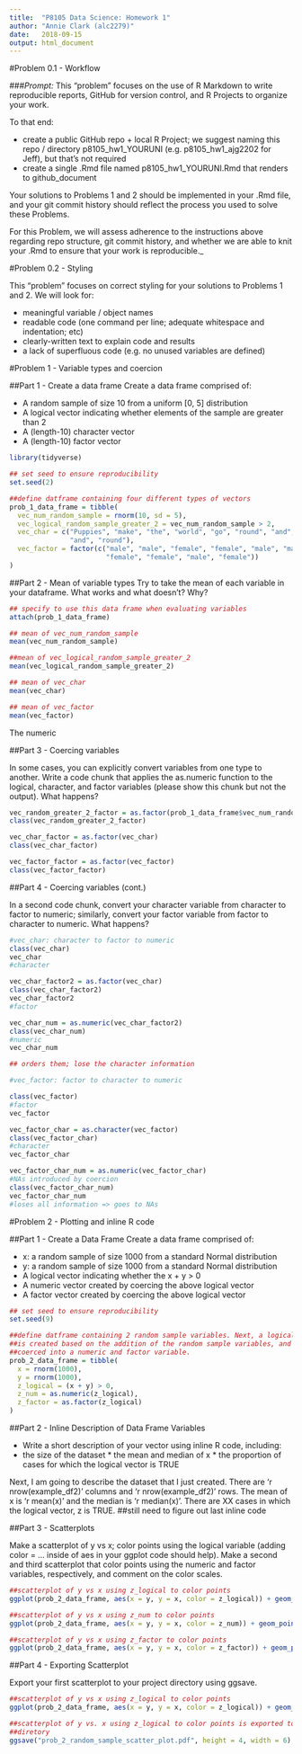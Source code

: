 ```yaml
---
title:  "P8105 Data Science: Homework 1"
author: "Annie Clark (alc2279)"
date:   2018-09-15
output: html_document
---
```


#Problem 0.1 - Workflow

###_Prompt:_
This “problem” focuses on the use of R Markdown to write reproducible reports,
GitHub for version control, and R Projects to organize your work.

To that end:

* create a public GitHub repo + local R Project; we suggest naming this 
repo / directory p8105_hw1_YOURUNI (e.g.  p8105_hw1_ajg2202 for Jeff), but that’s
not required
* create a single .Rmd file named p8105_hw1_YOURUNI.Rmd that renders to 
github_document

Your solutions to Problems 1 and 2 should be implemented in your .Rmd file, and 
your git commit history should reflect the process you used to solve these Problems.

For this Problem, we will assess adherence to the instructions above regarding repo
structure, git commit history, and whether we are able to knit your .Rmd to ensure
that your work is reproducible._

#Problem 0.2 - Styling

This “problem” focuses on correct styling for your solutions to Problems 1 and 2.
We will look for:

* meaningful variable / object names
* readable code (one command per line; adequate whitespace and indentation; etc)
* clearly-written text to explain code and results
* a lack of superfluous code (e.g. no unused variables are defined)

#Problem 1 - Variable types and coercion

##Part 1 - Create  a data frame
Create a data frame comprised of:

* A random sample of size 10 from a uniform [0, 5] distribution
* A logical vector indicating whether elements of the sample are greater than 2
* A (length-10) character vector
* A (length-10) factor vector

```r

library(tidyverse)

## set seed to ensure reproducibility
set.seed(2)

##define datframe containing four different types of vectors
prob_1_data_frame = tibble(
  vec_num_random_sample = rnorm(10, sd = 5),
  vec_logical_random_sample_greater_2 = vec_num_random_sample > 2,
  vec_char = c("Puppies", "make", "the", "world", "go", "round", "and", "round", 
               "and", "round"),
  vec_factor = factor(c("male", "male", "female", "female", "male", "male", 
                        "female", "female", "male", "female"))
)
```


##Part 2 - Mean of variable types
Try to take the mean of each variable in your dataframe. What works and what 
doesn’t? Why?


```r

## specify to use this data frame when evaluating variables
attach(prob_1_data_frame)

## mean of vec_num_random_sample
mean(vec_num_random_sample)

##mean of vec_logical_random_sample_greater_2
mean(vec_logical_random_sample_greater_2)

## mean of vec_char
mean(vec_char)

## mean of vec_factor
mean(vec_factor)

```

The numeric 

##Part 3 - Coercing variables

In some cases, you can explicitly convert variables from one type to another. 
Write a code chunk that applies the as.numeric function to the logical, character,
and factor variables (please show this chunk but not the output). What happens? 


```r

vec_random_greater_2_factor = as.factor(prob_1_data_frame$vec_num_random_sample) 
class(vec_random_greater_2_factor)

vec_char_factor = as.factor(vec_char)
class(vec_char_factor)

vec_factor_factor = as.factor(vec_factor) 
class(vec_factor_factor)

```

##Part 4 - Coercing variables (cont.)

In a second code chunk, convert your character variable from character to factor
to numeric; similarly, convert your factor variable from factor to character to 
numeric. What happens?

```r
#vec_char: character to factor to numeric
class(vec_char)
vec_char
#character

vec_char_factor2 = as.factor(vec_char)
class(vec_char_factor2)
vec_char_factor2
#factor

vec_char_num = as.numeric(vec_char_factor2)
class(vec_char_num)
#numeric
vec_char_num

## orders them; lose the character information

#vec_factor: factor to character to numeric

class(vec_factor)
#factor
vec_factor

vec_factor_char = as.character(vec_factor)
class(vec_factor_char)
#character 
vec_factor_char

vec_factor_char_num = as.numeric(vec_factor_char)
#NAs introduced by coercion 
class(vec_factor_char_num)
vec_factor_char_num
#loses all information => goes to NAs

```



#Problem 2 - Plotting and inline R code

##Part 1 - Create a Data Frame
Create a data frame comprised of:

* x: a random sample of size 1000 from a standard Normal distribution
* y: a random sample of size 1000 from a standard Normal distribution
* A logical vector indicating whether the x + y > 0
* A numeric vector created by coercing the above logical vector
* A factor vector created by coercing the above logical vector

```r

## set seed to ensure reproducibility
set.seed(9) 

##define datframe containing 2 random sample variables. Next, a logical variable
##is created based on the addition of the random sample variables, and is then 
##coerced into a numeric and factor variable. 
prob_2_data_frame = tibble(
  x = rnorm(1000),
  y = rnorm(1000),
  z_logical = (x + y) > 0,
  z_num = as.numeric(z_logical),
  z_factor = as.factor(z_logical)
)

```

##Part 2 - Inline Description of Data Frame Variables

* Write a short description of your vector using inline R code, including: 
* the size of the dataset * the mean and median of x * the proportion of cases 
for which the logical vector is TRUE

Next, I am going to describe the dataset that I just created.  There 
are 'r nrow(example_df2)' columns and 'r nrow(example_df2)' rows. The mean 
of x is 'r mean(x)' and the median is 'r median(x)'. There are XX cases in 
which the logical vector, z is TRUE. 
##still need to figure out last inline code

##Part 3 - Scatterplots

Make a scatterplot of y vs x; color points using the logical variable (adding 
color = ... inside of aes in your ggplot code should help). Make a second and 
third scatterplot that color points using the numeric and factor variables, 
respectively, and comment on the color scales.

```r

##scatterplot of y vs x using z_logical to color points
ggplot(prob_2_data_frame, aes(x = y, y = x, color = z_logical)) + geom_point()

##scatterplot of y vs x using z_num to color points
ggplot(prob_2_data_frame, aes(x = y, y = x, color = z_num)) + geom_point()

##scatterplot of y vs x using z_factor to color points
ggplot(prob_2_data_frame, aes(x = y, y = x, color = z_factor)) + geom_point()

```

##Part 4 - Exporting Scatterplot

Export your first scatterplot to your project directory using ggsave.

```r
##scatterplot of y vs x using z_logical to color points
ggplot(prob_2_data_frame, aes(x = y, y = x, color = z_logical)) + geom_point()

##scatterplot of y vs. x using z_logical to color points is exported to project
##diretory
ggsave("prob_2_random_sample_scatter_plot.pdf", height = 4, width = 6)

```

